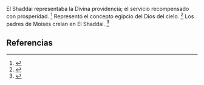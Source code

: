 El Shaddai representaba la Divina providencia; el servicio recompensado con prosperidad. <ref name="n0">{{lib|LU|96|1|5-6}}</ref> Representó el concepto egipcio del Dios del cielo. <ref name="n1">{{lib|LU|142|3|5}}</ref> Los padres de Moisés creían en El Shaddai. <ref name="n2">{{lib|LU|96|4|2}}</ref> 

== Referencias ==

<references/>
